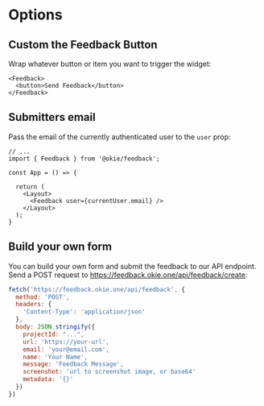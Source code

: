 # Options

## Custom the Feedback Button

Wrap whatever button or item you want to trigger the widget:

```tsx
<Feedback>
  <button>Send Feedback</button>
</Feedback>
```

## Submitters email

Pass the email of the currently authenticated user to the `user` prop:

```tsx
// ...
import { Feedback } from '@okie/feedback';

const App = () => {
    
  return (
    <Layout>
      <Feedback user={currentUser.email} />
    </Layout>
  );
}
```

## Build your own form

You can build your own form and submit the feedback to our API endpoint. 
Send a POST request to https://feedback.okie.one/api/feedback/create:

```js
fetch('https://feedback.okie.one/api/feedback', {
  method: 'POST',
  headers: {
    'Content-Type': 'application/json'
  },
  body: JSON.stringify({
    projectId: "...",
    url: 'https://your-url',
    email: 'your@email.com',
    name: 'Your Name',
    message: 'Feedback Message',
    screenshot: 'url to screenshot image, or base64'
    metadata: '{}'
  })
})
```




